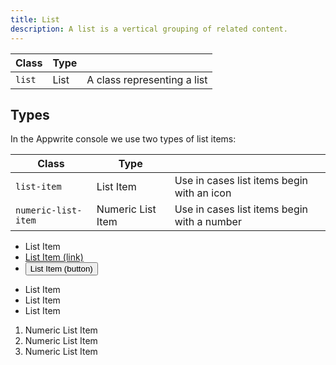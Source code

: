 ```yaml
---
title: List
description: A list is a vertical grouping of related content.
---
```


| Class            | Type    |                                                 |
| ---------------- | ------- | ----------------------------------------------- |
| `list`           | List    | A class representing a list                     |

## Types

In the Appwrite console we use two types of list items:

| Class               | Type              |                                                     |
| ------------------- | ----------------- | --------------------------------------------------- |
| `list-item`         | List Item         | Use in cases list items begin with an icon          |
| `numeric-list-item` | Numeric List Item | Use in cases list items begin with a number         |

<Preview vertical >
  <ul class="list">
    <li class="list-item">
      <span class="icon-arrow-circle-right" aria-hidden="true"></span>
      <span class="text">List Item</span>
    </li>
    <li class="list-item">
      <span class="icon-arrow-circle-right" aria-hidden="true"></span>
      <a href="#" class="link">
        <span class="text">List Item (link)</span>
      </a>
    </li>
    <li class="list-item">
      <span class="icon-arrow-circle-right" aria-hidden="true"></span>
      <button class="link">
        <span class="text">List Item (button)</span>
      </button>
    </li>
  </ul>
  <ul class="list u-margin-block-start-40">
      <li class="list-item">
          <span class="icon-check" aria-hidden="true"></span>
          <span class="text">List Item</span>
      </li>
      <li class="list-item">
          <span class="icon-check" aria-hidden="true"></span>
          <span class="text">List Item</span>
      </li>
      <li class="list-item">
          <span class="icon-check" aria-hidden="true"></span>
          <span class="text">List Item</span>
      </li>
  </ul>
<ol class="numeric-list u-margin-block-start-40">
  <li class="numeric-list-item">
    <span class="text">
      Numeric List Item
    </span>
  </li>
  <li class="numeric-list-item">
    <span class="text">
      Numeric List Item
    </span>
  </li>
  <li class="numeric-list-item">
    <span class="text">Numeric List Item</span>
  </li>
</ol>

</Preview>
